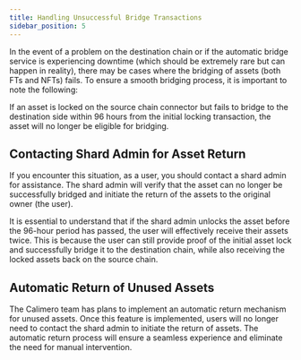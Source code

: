 ```yaml
---
title: Handling Unsuccessful Bridge Transactions
sidebar_position: 5
---
```



In the event of a problem on the destination chain or if the automatic bridge service is experiencing downtime (which should be extremely rare but can happen in reality), there may be cases where the bridging of assets (both FTs and NFTs) fails. To ensure a smooth bridging process, it is important to note the following:

If an asset is locked on the source chain connector but fails to bridge to the destination side within 96 hours from the initial locking transaction, the asset will no longer be eligible for bridging.

## Contacting Shard Admin for Asset Return

If you encounter this situation, as a user, you should contact a shard admin for assistance. The shard admin will verify that the asset can no longer be successfully bridged and initiate the return of the assets to the original owner (the user).

It is essential to understand that if the shard admin unlocks the asset before the 96-hour period has passed, the user will effectively receive their assets twice. This is because the user can still provide proof of the initial asset lock and successfully bridge it to the destination chain, while also receiving the locked assets back on the source chain.

## Automatic Return of Unused Assets

The Calimero team has plans to implement an automatic return mechanism for unused assets. Once this feature is implemented, users will no longer need to contact the shard admin to initiate the return of assets. The automatic return process will ensure a seamless experience and eliminate the need for manual intervention.

